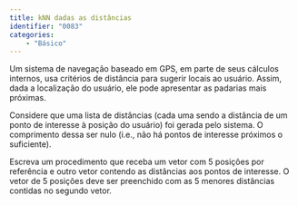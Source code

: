```yaml
---
title: kNN dadas as distâncias
identifier: "0083"
categories:
    - "Básico"
---
```


::: {.exercicio}
Um sistema de navegação baseado em GPS, em parte de seus cálculos internos, usa critérios de distância para sugerir locais ao usuário. Assim, dada a localização do usuário, ele pode apresentar as padarias mais próximas.

Considere que uma lista de distâncias (cada uma sendo a distância de um ponto de interesse à posição do usuário) foi gerada pelo sistema. O comprimento dessa ser nulo (i.e., não há pontos de interesse próximos o suficiente).

Escreva um procedimento que receba um vetor com 5\ posições por referência e outro vetor contendo as distâncias aos pontos de interesse. O vetor de 5\ posições deve ser preenchido com as 5\ menores distâncias contidas no segundo vetor.

<!-- @sol-0083 -->
:::